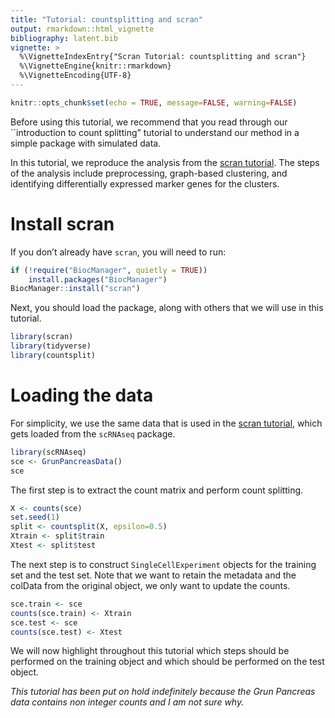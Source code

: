 ```yaml
---
title: "Tutorial: countsplitting and scran" 
output: rmarkdown::html_vignette
bibliography: latent.bib
vignette: >
  %\VignetteIndexEntry{"Scran Tutorial: countsplitting and scran"}
  %\VignetteEngine{knitr::rmarkdown}
  %\VignetteEncoding{UTF-8}
---
```


```r
knitr::opts_chunk$set(echo = TRUE, message=FALSE, warning=FALSE)
```

Before using this tutorial, we recommend that you read through our ``introduction to count splitting" tutorial to understand our method in a simple package with simulated data. 

In this tutorial, we reproduce the analysis from the [scran tutorial](https://bioconductor.org/packages/devel/bioc/vignettes/scran/inst/doc/scran.html). The steps of the analysis include preprocessing, graph-based clustering, and identifying differentially expressed marker genes for the clusters. 

# Install scran

If you don't already have ``scran``, you will need to run:

```r
if (!require("BiocManager", quietly = TRUE))
    install.packages("BiocManager")
BiocManager::install("scran")
```

Next, you should load the package, along with others that we will use in this tutorial.

```r
library(scran)
library(tidyverse)
library(countsplit)
```

# Loading the data

For simplicity, we use the same data that is used in the [scran tutorial](https://bioconductor.org/packages/devel/bioc/vignettes/scran/inst/doc/scran.html), which gets loaded from the ``scRNAseq`` package. 

```r
library(scRNAseq)
sce <- GrunPancreasData()
sce
```

The first step is to extract the count matrix and perform count splitting.

```r
X <- counts(sce)
set.seed(1)
split <- countsplit(X, epsilon=0.5)
Xtrain <- split$train
Xtest <- split$test
```

The next step is to construct ``SingleCellExperiment`` objects for the training set and the test set. Note that we want to retain the metadata and the colData from the original object, we only want to update the counts. 

```r
sce.train <- sce
counts(sce.train) <- Xtrain
sce.test <- sce
counts(sce.test) <- Xtest
```


We will now highlight throughout this tutorial which steps should be performed on the training object and which should be performed on the test object. 

*This tutorial has been put on hold indefinitely because the Grun Pancreas data contains non integer counts and I am not sure why.*